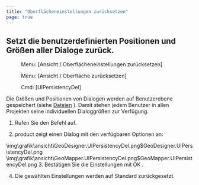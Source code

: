 ```yaml
---
title: "Oberflächeneinstellungen zurücksetzen"
page: true
---
```

## Setzt die benutzerdefinierten Positionen und Gr&#246;&#223;en aller Dialoge zur&#252;ck. 
<GeoMapper> <Menu> Menu: [Ansicht / Oberflächeneinstellungen zurücksetzen] </Menu> </GeoMapper>
<GeoDesigner> <Menu> Menu: [Ansicht / Oberfläche zurücksetzen] </Menu> 
 <Menu> Cmd: [UIPersistencyDel] </Menu> </GeoDesigner>

Die Gr&#246;&#223;en und Positionen von Dialogen werden auf Benutzerebene gespeichert (siehe [Dateien](../anhang/dateien)
). Damit stehen jedem Benutzer in allen Projekten seine individuellen Dialoggr&#246;&#223;en zur Verf&#252;gung.


1. Rufen Sie den Befehl auf.

2. <Placeholder>product</Placeholder> zeigt einen Dialog mit den verf&#252;gbaren Optionen an:


<GeoDesigner>
<Image>\img\grafik\ansicht\GeoDesigner.UIPersistencyDel.png$GeoDesigner.UIPersistencyDel.png</Image>
</GeoDesigner>
<GeoMapper>
<Image>\img\grafik\ansicht\GeoMapper.UIPersistencyDel.png$GeoMapper.UIPersistencyDel.png</Image>
</GeoMapper>
3. Best&#228;tigen Sie die Einstellungen mit <Border>OK</Border> .

4. Die gew&#228;hlten Einstellungen werden auf Standard zur&#252;ckgesetzt.




